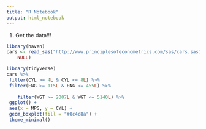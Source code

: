 ```yaml
---
title: "R Notebook"
output: html_notebook
---
```


1. Get the data!!!
```r
library(haven)
cars <- read_sas("http://www.principlesofeconometrics.com/sas/cars.sas7bdat", 
    NULL)
```

```r

library(tidyverse)
cars %>%
 filter(CYL >= 4L & CYL <= 8L) %>%
 filter(ENG >= 115L & ENG <= 455L) %>%
 
    filter(WGT >= 2007L & WGT <= 5140L) %>%
 ggplot() +
 aes(x = MPG, y = CYL) +
 geom_boxplot(fill = "#0c4c8a") +
 theme_minimal()


```

